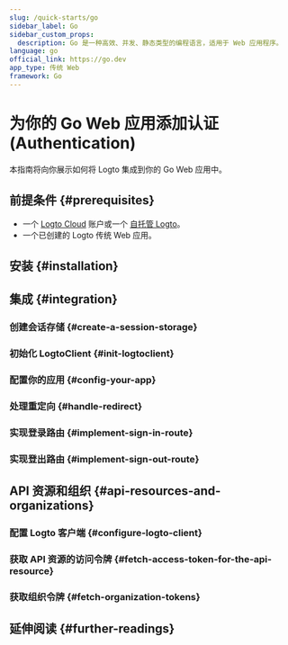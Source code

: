 ```yaml
---
slug: /quick-starts/go
sidebar_label: Go
sidebar_custom_props:
  description: Go 是一种高效、并发、静态类型的编程语言，适用于 Web 应用程序。
language: go
official_link: https://go.dev
app_type: 传统 Web
framework: Go
---
```




# 为你的 Go Web 应用添加认证 (Authentication)

本指南将向你展示如何将 Logto 集成到你的 Go Web 应用中。

<GoGuideTip />

## 前提条件 \{#prerequisites}

- 一个 [Logto Cloud](https://cloud.logto.io) 账户或一个 [自托管 Logto](/introduction/set-up-logto-oss)。
- 一个已创建的 Logto 传统 Web 应用。

## 安装 \{#installation}

<Installation />

## 集成 \{#integration}

### 创建会话存储 \{#create-a-session-storage}

<CreateSessionStorage />

### 初始化 LogtoClient \{#init-logtoclient}

<InitLogtoClient />

### 配置你的应用 \{#config-your-app}

<SignInFlowSummary />

<AssumingUrl />

<WebConfigureRedirectUris />

### 处理重定向 \{#handle-redirect}

<ImplementCallbackRoute />

### 实现登录路由 \{#implement-sign-in-route}

<ImplementSignInRoute />

### 实现登出路由 \{#implement-sign-out-route}

<ImplementSignOutRoute />

<Checkpoint />

<GetUserInformation />

## API 资源和组织 \{#api-resources-and-organizations}

<ApiResourcesDescription />

### 配置 Logto 客户端 \{#configure-logto-client}

<ConfigApiResources />

### 获取 API 资源的访问令牌 \{#fetch-access-token-for-the-api-resource}

<FetchAccessTokenForApiResources />

### 获取组织令牌 \{#fetch-organization-tokens}

<FetchOrganizationTokenForUser />

## 延伸阅读 \{#further-readings}

<FurtherReadings />
